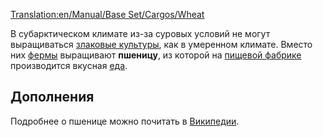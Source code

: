 [[Translation:en/Manual/Base Set/Cargos/Wheat]]
{{ru/Перевод|en/Manual/Base Set/Cargos/Wheat|1}}

{{ru/Manual/Base Set/Cargos/Груз|груз=Пшеница
|изображение=en/Manual/Base Set/Cargos/Grain.png
|производит=[[ru/Manual/Base Set/Industries/Ферма|Ферма]]
|принимает=[[en/Manual/Base Set/Industries/Food Processing Plant|Пищевая фабрика]]
}}

В субарктическом климате из-за суровых условий не могут выращиваться [[ru/Manual/Base Set/Cargos/Зерно|злаковые культуры]], как в умеренном климате. Вместо них [[ru/Manual/Base Set/Industries/Ферма|фермы]] выращивают '''пшеницу''', из которой на [[en/Manual/Base Set/Industries/Food Processing Plant|пищевой фабрике]] производится вкусная [[en/Manual/Base Set/Cargos/Food|еда]].

==Дополнения==
Подробнее о пшенице можно почитать в [https://www.wikipedia.org/wiki/Пшеница Википедии].